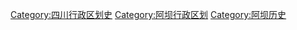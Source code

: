 [[Category:四川行政区划史|Category:四川行政区划史]] 
[[Category:阿坝行政区划|Category:阿坝行政区划]] 
[[Category:阿坝历史|Category:阿坝历史]]